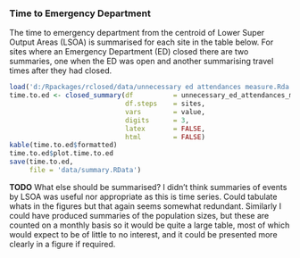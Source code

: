 ### Time to Emergency Department

The time to emergency department from the centroid of Lower Super Output Areas (LSOA) is summarised for each site in the table below.  For sites where an Emergency Department (ED) closed there are two summaries, one when the ED was open and another summarising travel times after they had closed.

```r
load('d:/Rpackages/rclosed/data/unnecessary ed attendances measure.Rda')
time.to.ed <- closed_summary(df          = unnecessary_ed_attendances_measure,
                             df.steps    = sites,
                             vars        = value,
                             digits      = 3,
                             latex       = FALSE,
                             html        = FALSE)
kable(time.to.ed$formatted)
time.to.ed$plot.time.to.ed
save(time.to.ed,
     file = 'data/summary.RData')
```


**TODO** What else should be summarised?  I didn't think summaries of events by LSOA was useful nor appropriate as this is time series.  Could tabulate whats in the figures but that again seems somewhat redundant.  Similarly I could have produced summaries of the population sizes, but these are counted on a monthly basis so it would be quite a large table, most of which would expect to be of little to no interest, and it could be presented more clearly in a figure if required.

